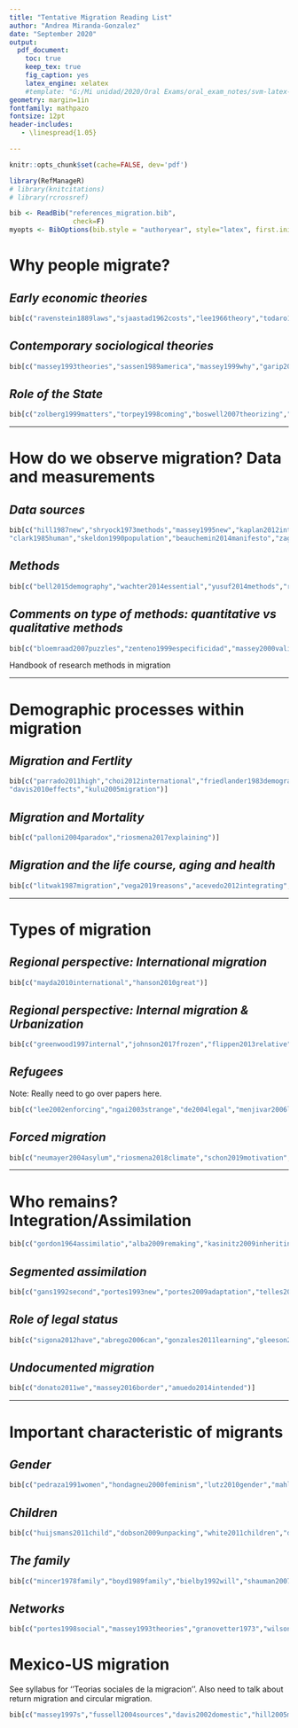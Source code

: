 ```yaml
---
title: "Tentative Migration Reading List"
author: "Andrea Miranda-Gonzalez"
date: "September 2020"
output: 
  pdf_document:
    toc: true
    keep_tex: true
    fig_caption: yes
    latex_engine: xelatex
    #template: "G:/Mi unidad/2020/Oral Exams/oral_exam_notes/svm-latex-syllabus.tex"
geometry: margin=1in
fontfamily: mathpazo
fontsize: 12pt
header-includes:
   - \linespread{1.05}

---
```

```r
knitr::opts_chunk$set(cache=FALSE, dev='pdf')

library(RefManageR)
# library(knitcitations)
# library(rcrossref)

bib <- ReadBib("references_migration.bib",
                check=F)
myopts <- BibOptions(bib.style = "authoryear", style="latex", first.inits=FALSE, max.names = 20, sorting="ydnt")
```


# **Why people migrate?** 
## *Early economic theories*

```r
bib[c("ravenstein1889laws","sjaastad1962costs","lee1966theory","todaro1969model","zelinsky1971hypothesis","harris1970migration","stark1989relative","stark1985new","borjas1989economic","chiswick1999immigrants")]
```

## *Contemporary sociological theories*

```r
bib[c("massey1993theories","sassen1989america","massey1999why","garip2019move","piore1979birds","mckeown2004global","hatton2005global","ryo2013deciding","williams2012migration")]

``` 

## *Role of the State*
```r
bib[c("zolberg1999matters","torpey1998coming","boswell2007theorizing","neumayer2005bogus","freeman1995modes","hollifield2014dilemmas","cornelius2005controlling","ruhs2008numbers")]
```    

***
# **How do we observe migration? Data and measurements**
## *Data sources*
```r

bib[c("hill1987new","shryock1973methods","massey1995new","kaplan2012interstate","schmertmann1992estimation","bell2003comparing","dumont2005counting","bycroft2006challenges","van2006foreign","nicholson1990hidden","rees2000problems",
"clark1985human","skeldon1990population","beauchemin2014manifesto","zagheni2014inferring","messias2016migration","moed2014bibliometric","hawelka2014geo","zagheni2017leveraging","blumenstock2012inferring","ruggles2014big","hughes2016inferring","weber2015demographic","cesare2018promises")]
```
  
## *Methods*
```r

bib[c("bell2015demography","wachter2014essential","yusuf2014methods","rogers2010indirect","bell2015internal","bell2002cross","rees2000problems","rees2017impact","rogers1981model","bernard2017cohort","bernard2014life","bijak2005bayesian","bijak2010forecasting","klabunde2016decision","riosmena2016potential","liu2016prospects")]
```

## *Comments on type of methods: quantitative vs qualitative methods*
```r
bib[c("bloemraad2007puzzles","zenteno1999especificidad","massey2000validation","willekens2016international")]

```  
   Handbook of research methods in migration
   

***
# **Demographic processes within migration**
## *Migration and Fertlity*
```r
bib[c("parrado2011high","choi2012international","friedlander1983demographic",
"davis2010effects","kulu2005migration")]
```

## *Migration and Mortality *
```r
bib[c("palloni2004paradox","riosmena2017explaining")]
```

## *Migration and the life course, aging and health*
```r
bib[c("litwak1987migration","vega2019reasons","acevedo2012integrating","ruiz2013hispanic","feliciano2005educational")]

```

***
# **Types of migration **
## *Regional perspective: International migration*
```r
bib[c("mayda2010international","hanson2010great")]
```  

## *Regional perspective: Internal migration & Urbanization*
```r
bib[c("greenwood1997internal","johnson2017frozen","flippen2013relative","hall2015neighborhood","clark1991residential","davis1955origin")]
``` 

## *Refugees* 
Note: Really need to go over papers here.

```r
bib[c("lee2002enforcing","ngai2003strange","de2004legal","menjivar2006liminal","hamlin2012symbolic","nevins2002operation","de2002migrant")]

```  

## *Forced migration*
```r
bib[c("neumayer2004asylum","riosmena2018climate","schon2019motivation","zolberg1986international","nwokeji2001african","horowitz1991victims")]
```

***
# **Who remains? Integration/Assimilation**
```r
bib[c("gordon1964assimilatio","alba2009remaking","kasinitz2009inheriting","perlmann2005italians","alba2014mexican","lee2015asian","brown2006assimilation")]
```

## *Segmented assimilation*
```r
bib[c("gans1992second","portes1993new","portes2009adaptation","telles2008generations","xie2011social","haller2011dreams","soehl2020social")]
```  

## *Role of legal status*
```r
bib[c("sigona2012have","abrego2006can","gonzales2011learning","gleeson2010labor","menjivar2012legal","dreby2012burden","brown2011refugees","menjivar2006liminal","yoshikawa2011immigrants","dreby2015everyday","gonzales2016lives","bean2015parents","cainkar2009homeland")]
```

## *Undocumented migration*
```r
bib[c("donato2011we","massey2016border","amuedo2014intended")]
```
***

# **Important characteristic of migrants**

## *Gender* 
```r
bib[c("pedraza1991women","hondagneu2000feminism","lutz2010gender","mahler2006gender","pessar2003transnational","cantu2009sexuality","acosta2008lesbianas","kunz2008remittances","semyonov2005labor","cerrutti2001auspices","curran2003engendering","kanaiaupuni2000reframing","massey2006international")]  
```

## *Children*
```r
bib[c("huijsmans2011child","dobson2009unpacking","white2011children","donato2015children","donato2011migration","dreby2012burden")]

```  

## *The family*
```r
bib[c("mincer1978family","boyd1989family","bielby1992will","shauman2007family","shauman2010gender","cooke2009longitudinal","raghuram2004difference","kulu2007family","cooke2008migration","lacroix2019life","de2008family","nobles2013migration","nobles2011parenting","gao2010impact","yeung2016left","de1993family","de2008family","desai2008negotiated","de2010migration")]
```

## *Networks*
```r
bib[c("portes1998social","massey1993theories","granovetter1973","wilson1998weak","garip2008social","liu2013migrant","palloni2001social","mouw2006estimating","aguilera2003social","massey2011social","montgomery1991","davis2002domestic","fussell2004limits","delechat2001international","curran2003engendering","kanaiaupuni2000reframing","creighton2013migration")]
```

# **Mexico-US migration**
See syllabus for ''Teorias sociales de la migracion''. Also need to talk about return migration and circular migration.

```r
bib[c("massey1997s","fussell2004sources","davis2002domestic","hill2005mexico","roberts1997china","durand2017")]

```



